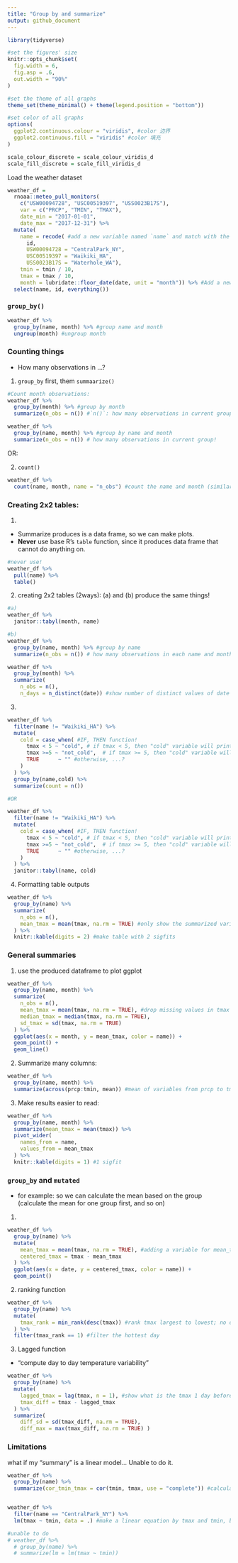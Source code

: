 ```yaml
---
title: "Group by and summarize"
output: github_document
---
```


```r
library(tidyverse)

#set the figures' size
knitr::opts_chunk$set(
  fig.width = 6,
  fig.asp = .6,
  out.width = "90%"
)

#set the theme of all graphs
theme_set(theme_minimal() + theme(legend.position = "bottom"))

#set color of all graphs
options(
  ggplot2.continuous.colour = "viridis", #color 边界
  ggplot2.continuous.fill = "viridis" #color 填充
)

scale_colour_discrete = scale_colour_viridis_d
scale_fill_discrete = scale_fill_viridis_d
```

Load the weather dataset
```r
weather_df =  
  rnoaa::meteo_pull_monitors(
    c("USW00094728", "USC00519397", "USS0023B17S"),
    var = c("PRCP", "TMIN", "TMAX"), 
    date_min = "2017-01-01",
    date_max = "2017-12-31") %>%
  mutate(
    name = recode( #add a new variable named `name` and match with the `id`
      id, 
      USW00094728 = "CentralPark_NY", 
      USC00519397 = "Waikiki_HA",
      USS0023B17S = "Waterhole_WA"),
    tmin = tmin / 10,
    tmax = tmax / 10,
    month = lubridate::floor_date(date, unit = "month")) %>% #Add a new variable to describe the "month" variable rounding the date to the nearest month.
  select(name, id, everything())
```

### `group_by()`
```r
weather_df %>% 
  group_by(name, month) %>% #group name and month
  ungroup(month) #ungroup month
```

### Counting things
 - How many observations in ...? 
 
1. `group_by` first, them `summaarize()`
```r
#Count month observations:
weather_df %>% 
  group_by(month) %>% #group by month
  summarize(n_obs = n()) #`n()`: how many observations in current group!

weather_df %>% 
  group_by(name, month) %>% #group by name and month
  summarize(n_obs = n()) # how many observations in current group!
```
OR:

2. `count()`
```r
weather_df %>% 
  count(name, month, name = "n_obs") #count the name and month (similar as groupby and summarize)
```


### Creating 2x2 tables:
1. 
 - Summarize produces is a data frame, so we can make plots.
 - **Never** use base R's `table` function, since it produces data frame that cannot do anything on.
```r
#never use!
weather_df %>% 
  pull(name) %>% 
  table()
```

2. creating 2x2 tables (2ways): (a) and (b) produce the same things! 
```r
#a)
weather_df %>% 
  janitor::tabyl(month, name)

#b)
weather_df %>% 
  group_by(name, month) %>% #group by name
  summarize(n_obs = n()) # how many observations in each name and month

weather_df %>% 
  group_by(month) %>% 
  summarize(
    n_obs = n(),
    n_days = n_distinct(date)) #show number of distinct values of date in each month.
```

3. 
```r
weather_df %>% 
  filter(name != "Waikiki_HA") %>% 
  mutate(
    cold = case_when( #IF, THEN function!
      tmax < 5 ~ "cold", # if tmax < 5, then "cold" variable will print "cold"
      tmax >=5 ~ "not_cold",  # if tmax >= 5, then "cold" variable will print "not_cold"
      TRUE      ~ "" #otherwise, ...?
    )
  ) %>% 
  group_by(name,cold) %>% 
  summarize(count = n())

#OR

weather_df %>% 
  filter(name != "Waikiki_HA") %>% 
  mutate(
    cold = case_when( #IF, THEN function!
      tmax < 5 ~ "cold", # if tmax < 5, then "cold" variable will print "cold"
      tmax >=5 ~ "not_cold",  # if tmax >= 5, then "cold" variable will print "not_cold"
      TRUE      ~ "" #otherwise, ...?
    )
  ) %>% 
  janitor::tabyl(name, cold)
```

4. Formatting table outputs
```r
weather_df %>% 
  group_by(name) %>% 
  summarize(
    n_obs = n(),
    mean_tmax = mean(tmax, na.rm = TRUE) #only show the summarized variables
  ) %>% 
  knitr::kable(digits = 2) #make table with 2 sigfits
```

### General summaries
1. use the produced dataframe to plot ggplot
```r
weather_df %>% 
  group_by(name, month) %>% 
  summarize(
    n_obs = n(),
    mean_tmax = mean(tmax, na.rm = TRUE), #drop missing values in tmax variables,
    median_tmax = median(tmax, na.rm = TRUE),
    sd_tmax = sd(tmax, na.rm = TRUE)
  ) %>% 
  ggplot(aes(x = month, y = mean_tmax, color = name)) + 
  geom_point() + 
  geom_line()
```

2. Summarize many columns:
```r
weather_df %>% 
  group_by(name, month) %>% 
  summarize(across(prcp:tmin, mean)) #mean of variables from prcp to tmin (use across to summarize many columns by using same function)
```

3. Make results easier to read:
```r
weather_df %>% 
  group_by(name, month) %>% 
  summarize(mean_tmax = mean(tmax)) %>% 
  pivot_wider(
    names_from = name,
    values_from = mean_tmax
  ) %>% 
  knitr::kable(digits = 1) #1 sigfit
```

### `group_by` and `mutated`
 - for example: so we can calculate the mean based on the group (calculate the mean for one group first, and so on)
1. 
```r
weather_df %>% 
  group_by(name) %>% 
  mutate(
    mean_tmax = mean(tmax, na.rm = TRUE), #adding a variable for mean_tmax
    centered_tmax = tmax - mean_tmax
  ) %>% 
  ggplot(aes(x = date, y = centered_tmax, color = name)) +
  geom_point()
```

2. ranking function
```r
weather_df %>% 
  group_by(name) %>% 
  mutate(
    tmax_rank = min_rank(desc(tmax)) #rank tmax largest to lowest; no desc() then from lowest to largest
  ) %>% 
  filter(tmax_rank == 1) #filter the hottest day
```

3. Lagged function

 - "compute day to day temperature variability"
```r
weather_df %>% 
  group_by(name) %>% 
  mutate(
    lagged_tmax = lag(tmax, n = 1), #show what is the tmax 1 day before (since n = 1), so the table shows the tmax for today and the day before
    tmax_diff = tmax - lagged_tmax
  ) %>% 
  summarize(
    diff_sd = sd(tmax_diff, na.rm = TRUE),
    diff_max = max(tmax_diff, na.rm = TRUE) )
```

### Limitations
what if my "summary" is a linear model...
Unable to do it. 
```r
weather_df %>% 
  group_by(name) %>% 
  summarize(cor_tmin_tmax = cor(tmin, tmax, use = "complete")) #calculate the correlation btw tmax and tmin


weather_df %>% 
  filter(name == "CentralPark_NY") %>% 
  lm(tmax ~ tmin, data = .) #make a linear equation by tmax and tmin, by using this dataset, weather_df

#unable to do 
# weather_df %>% 
  # group_by(name) %>% 
  # summarize(lm = lm(tmax ~ tmin))
```








